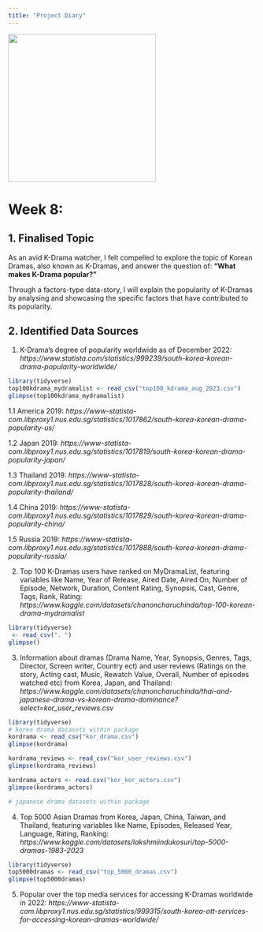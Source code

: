```yaml
---
title: "Project Diary"
---
```


<img src="diary1.png" width="300"/>

# Week 8:

## 1. Finalised Topic

As an avid K-Drama watcher, I felt compelled to explore the topic of Korean Dramas, also known as K-Dramas, and answer the question of: **"What makes K-Drama popular?"**

Through a factors-type data-story, I will explain the popularity of K-Dramas by analysing and showcasing the specific factors that have contributed to its popularity.

## 2. Identified Data Sources

1.  K-Drama’s degree of popularity worldwide as of December 2022: *https://www.statista.com/statistics/999239/south-korea-korean-drama-popularity-worldwide/*

```r
library(tidyverse)
top100kdrama_mydramalist <- read_csv("top100_kdrama_aug_2023.csv")
glimpse(top100kdrama_mydramalist)
```

1.1 America 2019: *https://www-statista-com.libproxy1.nus.edu.sg/statistics/1017862/south-korea-korean-drama-popularity-us/*

1.2 Japan 2019: *https://www-statista-com.libproxy1.nus.edu.sg/statistics/1017819/south-korea-korean-drama-popularity-japan/*

1.3 Thailand 2019: *https://www-statista-com.libproxy1.nus.edu.sg/statistics/1017828/south-korea-korean-drama-popularity-thailand/*

1.4 China 2019: *https://www-statista-com.libproxy1.nus.edu.sg/statistics/1017829/south-korea-korean-drama-popularity-china/*

1.5 Russia 2019: *https://www-statista-com.libproxy1.nus.edu.sg/statistics/1017888/south-korea-korean-drama-popularity-russia/*

2.  Top 100 K-Dramas users have ranked on MyDramaList, featuring variables like Name, Year of Release, Aired Date, Aired On, Number of Episode, Network, Duration, Content Rating, Synopsis, Cast, Genre, Tags, Rank, Rating: *https://www.kaggle.com/datasets/chanoncharuchinda/top-100-korean-drama-mydramalist*

```r
library(tidyverse)
 <- read_csv(". ")
glimpse()
```

3.  Information about dramas (Drama Name, Year, Synopsis, Genres, Tags, Director, Screen writer, Country ect) and user reviews (Ratings on the story, Acting cast, Music, Rewatch Value, Overall, Number of episodes watched etc) from Korea, Japan, and Thailand: *https://www.kaggle.com/datasets/chanoncharuchinda/thai-and-japanese-drama-vs-korean-drama-dominance?select=kor_user_reviews.csv*

```r
library(tidyverse)
# korea drama datasets within package
kordrama <- read_csv("kor_drama.csv")
glimpse(kordrama)

kordrama_reviews <- read_csv("kor_user_reviews.csv")
glimpse(kordrama_reviews)

kordrama_actors <- read.csv("kor_kor_actors.csv")
glimpse(kordrama_actors)

# japanese drama datasets within package


```

4.  Top 5000 Asian Dramas from Korea, Japan, China, Taiwan, and Thailand, featuring variables like Name, Episodes, Released Year, Language, Rating, Ranking: *https://www.kaggle.com/datasets/lakshmiindukosuri/top-5000-dramas-1983-2023*

```r
library(tidyverse)
top5000dramas <- read_csv("top_5000_dramas.csv")
glimpse(top5000dramas)
```

5.  Popular over the top media services for accessing K-Dramas worldwide in 2022: *https://www-statista-com.libproxy1.nus.edu.sg/statistics/999315/south-korea-ott-services-for-accessing-korean-dramas-worldwide/*
